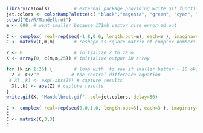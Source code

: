 ```{r}
library(caTools)         # external package providing write.gif function
jet.colors <- colorRampPalette(c( "black","magenta", "green", "cyan", "yellow", "white" ))
setwd("E:/R/Mandelbrot")
m <- 600  # went smaller because 171mb vector size error-ed out

C <- complex( real=rep(seq(-1.8,0.6, length.out=m), each=m ), imaginary=rep(seq(-1.2,1.2, length.out=m), m ) )
C <- matrix(C,m,m)       # reshape as square matrix of complex numbers

Z <- 0                   # initialize Z to zero
X <- array(0, c(m,m,25)) # initialize output 3D array

for (k in 1:25) {        # loop with  to see if smaller better - 10 ok; 15 too much
  Z <- C+Z^2            # the central difference equation
 # X[,,k] <- exp(-abs(Z)) # capture results
  X[,,k] <- abs(Z) # capture results
}
write.gif(X, "Mandelbrot.gif", col=jet.colors, delay=50)

```

```{r}
C <- complex( real=rep(seq(0.0,1.0, length.out=3), each=3 ), imaginary=rep(seq(0.0,1.0, length.out=3), 3 ) )
C
C <- matrix(C,3,3)
C 
```

